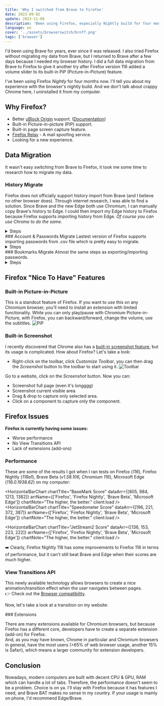 ```yaml
---
title: 'Why I switched from Brave to Firefox'
date: 2023-09-02
update: 2023-11-08
description: 'Been using Firefox, especially Nightly build for four months, here is my experience with it.'
language: en
cover: '../assets/browserswitch/brnff.png'
tags: ['browser']
---
```



I'd been using Brave for years, ever since it was released. I also tried Firefox without migrating my data from Brave, but I returned to Brave after a few days because I needed my browser history. I did a full data migration from Brave to Firefox to give it another try after Firefox version 116 added a volume slider to its built-in PiP (Picture-in-Picture) feature.

I've been using Firefox _Nightly_ for four months now. I'll tell you about my experience with the browser's nightly build. And we don't talk about crappy Chrome here, I uninstalled it from my computer.

## Why Firefox?

-  Better [uBlock Origin](https://github.com/gorhill/uBlock) support. ([Documentation](https://github.com/gorhill/uBlock/wiki/uBlock-Origin-works-best-on-Firefox))
-  Built-in Picture-in-picture (PiP) support.
-  Built-in page screen capture feature.
-  [Firefox Relay](https://relay.firefox.com/) - A mail spoofing service.
-  Looking for a new experience.

## Data Migration

It wasn't easy switching from Brave to Firefox, it took me some time to research how to migrate my data.

### History Migrate

Firefox does not officially support history import from Brave (and I believe no other browser does). Through internet research, I was able to find a solution. Since Brave and the new Edge both use Chromium, I can manually copy Brave's history to Edge. I could then import my Edge history to Firefox because Firefox supports importing history from Edge. _Of course you can use Chrome to do the same._

<details>
   <summary class="text-xl font-bold hover:underline hover:cursor-pointer w-fit">Steps</summary>

      **Step 1: Copy Brave's history to Edge/Chrome.**
      - Open _Run_: <kbd class="kbd text-base-content">Windows ⌘</kbd> + <kbd class="kbd text-base-content">R</kbd>
      - Type: `%appdata%` then press OK
      ![Run window.](../assets/browserswitch/runwindow.webp)
      - A new File Explorer open, if you're in the _Roaming_ folder, click _AppData_ then go to _Local_ folder.
      ![Roaming](../assets/browserswitch/roaming.webp)
      - Open _BraveSoftware_ > _Brave_Browser_ (_Brave_Browser-Beta_ if you're using Beta) > _User Data_
      - Copy `History` and `History-journal` file
      ![History Files](../assets/browserswitch/historyfile.webp)
      - Now go back to _Local_ folder, go to _Edge_ (Chromium Edge) User Data folder: _Microsoft_ > _Edge_ > _User Data_ then paste the copied history files.

      **Step 2: Import Edge's history to Firefox.**
      - Open _Firefox_ > _Settings_ > _General_ > _Import Browser Data_ > _Import Data_ > Select _Microsoft Edge - Profile_, tick _Select All_ option > Import.

</details>
### Account & Passwords Migrate
Lastest version of Firefox supports importing passwords from .csv file which is pretty easy to migrate.
    
<details>
   <summary class="text-xl font-bold hover:underline hover:cursor-pointer w-fit">Steps</summary>

      **Step 1: Export Brave passwords.**
      - Open _Brave_ > _Settings_ > _Autofill & Passwords_, at the _Saved Passwords_ section click <kbd class="kbd text-base-content">⫶</kbd> then click `Export Passwords`

      **Step 2: Import passwords file to Firefox.**
      - Open _Firefox_ > <kbd class="kbd text-base-content">☰</kbd> _Menu_  > _Passwords_ > <kbd class='kbd'>⋯</kbd> _Options_ > _Import from a File..._ > Select exported `Passwords.csv`

     > Remember to delete the `Passwords.csv` file.

</details>
### Bookmarks Migrate
Almost the same steps as exporting/importing passwords.

<details>
   <summary class="text-xl font-bold hover:underline hover:cursor-pointer w-fit">Steps</summary>

      **Step 1: Export Brave bookmarks.**
      - Open _Brave_ > <kbd class="kbd text-base-content">Ctrl</kbd> + <kbd class="kbd text-base-content">Shift</kbd> + <kbd class="kbd text-base-content">O</kbd> > <kbd class='kbd'>⋯</kbd> _Options_ > _Export Bookmarks_

      **Step 2: Import bookmarks file in Firefox.**
      - Open _Firefox_ > <kbd class="kbd text-base-content">Ctrl</kbd> + <kbd class="kbd text-base-content">Shift</kbd> + <kbd class="kbd text-base-content">O</kbd> > <kbd class='kbd'>⋯</kbd> _Options_ > _Import and Backup_ > _Import Bookmarks from HTML..._ > Select exported `Bookmarks.html`

</details>

## Firefox "Nice To Have" Features

### Built-in Picture-in-Picture

This is a standout feature of Firefox. If you want to use this on any Chromium browser, you'll need to install an extension with limited functionality.
While you can only play/pause with Chromium Picture-in-Picture, with Firefox, you can backward/forward, change the volume, use the subtitles.
![PiP](../assets/browserswitch/PiP.webp)

### Built-in Screenshot

I recently discovered that Chrome also has a [built-in screenshot feature](https://zapier.com/blog/full-page-screenshots-in-chrome/), but its usage is complicated. How about Firefox? Let's take a look:

-  Right-click on the toolbar, click _Customize Toolbar_, you can then drag the _Screenshot_ button to the toolbar to start using it.
   ![Toolbar](../assets/browserswitch/ToolbarMag.webp)

Go to a website, click on the _Screenshot_ button. Now you can:

-  Screenshot full page (even it's longggg)
-  Screenshot current visible area
-  Drag & drop to capture only selected area.
-  Click on a component to capture only the component.

## Firefox Issues

**Firefox is currently having some issues:**

-  Worse performance
-  No View Transitions API
-  Lack of extensions (add-ons)

### Performance

These are some of the results I got when I ran tests on Firefox (_116_), Firefox Nightly (_118a1_), Brave Beta (_v1.58.106, Chromium 116_), Microsoft Edge (_116.0.1938.62_) on my computer:

<HorizontalBarChart
   chartTitle="BaseMark Score"
   dataArr={[805, 984, 1213, 1382]}
   arrName={['Firefox', 'Firefox Nightly', 'Brave Beta', 'Microsoft Edge']}
   chartNote="The higher, the better."
   client:load
/>
<br />
<HorizontalBarChart
   chartTitle="Speedometer Score"
   dataArr={[196, 221, 372, 387]}
   arrName={['Firefox', 'Firefox Nightly', 'Brave Beta', 'Microsoft Edge']}
   chartNote="The higher, the better."
   client:load
/>
<br />

<HorizontalBarChart
   chartTitle="JetStream2 Score"
   dataArr={[136, 153, 223, 222]}
   arrName={['Firefox', 'Firefox Nightly', 'Brave Beta', 'Microsoft Edge']}
   chartNote="The higher, the better."
   client:load
/>

➡️ Clearly, Firefox Nightly 118 has some improvements to Firefox 116 in terms of performance, but it can't still beat Brave and Edge when their scores are much higher.

### View Transitions API

This newly available technology allows browsers to create a nice animation/transition effect when the user navigates between pages.\
👉 Check out the [Browser compatibility](https://developer.mozilla.org/en-US/docs/Web/API/View_Transitions_API#browser_compatibility).

Now, let's take a look at a transition on my website:

<MinimalYoutubeEmbed videoID="4u0EYHuuZJ8" />
### Extensions

There are many extensions available for Chromium browsers, but because Firefox has a different core, developers have to create a separate extension (add-on) for Firefox.\
And, as you may have known, Chrome in particular and Chromium browsers in general, have the most users (>65% of web browser usage, another 15% is Safari), which means a larger community for extension developers.

## Conclusion

Nowadays, modern computers are built with decent CPU & GPU, RAM which can handle a lot of tabs. Therefore, the performance doesn't seem to be a problem.
Choice is on ya. I'll stay with Firefox because it has features I need, and Brave BAT makes no sense in my country. If your usage is mainly on phone, I'd recommend Edge/Brave.
